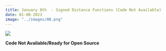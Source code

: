 ```yaml
---
title: January 8th  - Signed Distance Functions (Code Not Available)
date: 01-08-2023
image: "../images/08.png"
---
```


![](/images/08.png){fig-alt="A group of random packed circles in random sizes and colored with a texture blue or purple style. The background is a random pattern of blue and purple lines in a vertical gradient." fig-align="center"}

**Code Not Available/Ready for Open Source**

